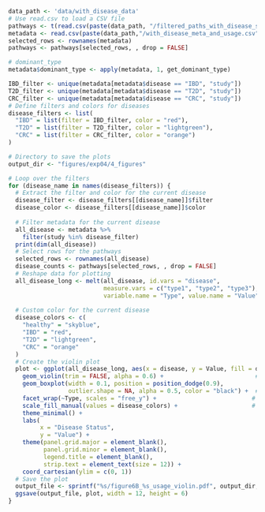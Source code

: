```r
data_path <- 'data/with_disease_data'
# Use read.csv to load a CSV file
pathways <- t(read.csv(paste(data_path, "/filtered_paths_with_disease_samples_pathway_counts.csv", sep = ""), header = TRUE, row.names = 1, sep = ","))
metadata <- read.csv(paste(data_path,"/with_disease_meta_and_usage.csv", sep = ""), row.names = 1)
selected_rows <- rownames(metadata)
pathways <- pathways[selected_rows, , drop = FALSE]

# dominant_type
metadata$dominant_type <- apply(metadata, 1, get_dominant_type)
```

```r
IBD_filter <- unique(metadata[metadata$disease == "IBD", "study"])
T2D_filter <- unique(metadata[metadata$disease == "T2D", "study"])
CRC_filter <- unique(metadata[metadata$disease == "CRC", "study"])
# Define filters and colors for diseases
disease_filters <- list(
  "IBD" = list(filter = IBD_filter, color = "red"),
  "T2D" = list(filter = T2D_filter, color = "lightgreen"),
  "CRC" = list(filter = CRC_filter, color = "orange")
)

# Directory to save the plots
output_dir <- "figures/exp04/4_figures"

# Loop over the filters
for (disease_name in names(disease_filters)) {
  # Extract the filter and color for the current disease
  disease_filter <- disease_filters[[disease_name]]$filter
  disease_color <- disease_filters[[disease_name]]$color
  
  # Filter metadata for the current disease
  all_disease <- metadata %>%
    filter(study %in% disease_filter)
  print(dim(all_disease))
  # Select rows for the pathways
  selected_rows <- rownames(all_disease)
  disease_counts <- pathways[selected_rows, , drop = FALSE]
  # Reshape data for plotting
  all_disease_long <- melt(all_disease, id.vars = "disease", 
                           measure.vars = c("type1", "type2", "type3"),
                           variable.name = "Type", value.name = "Value")
  
  # Custom color for the current disease
  disease_colors <- c(
    "healthy" = "skyblue",
    "IBD" = "red",
    "T2D" = "lightgreen",
    "CRC" = "orange"
  )
  # Create the violin plot
  plot <- ggplot(all_disease_long, aes(x = disease, y = Value, fill = disease)) +
    geom_violin(trim = FALSE, alpha = 0.6) +                          # Violin plot
    geom_boxplot(width = 0.1, position = position_dodge(0.9), 
                 outlier.shape = NA, alpha = 0.5, color = "black") +  # Boxplot inside violin
    facet_wrap(~Type, scales = "free_y") +                           # Facet by type1, type2, type3
    scale_fill_manual(values = disease_colors) +                     # Custom colors
    theme_minimal() +
    labs(
         x = "Disease Status",
         y = "Value") +
    theme(panel.grid.major = element_blank(),
          panel.grid.minor = element_blank(),
          legend.title = element_blank(),
          strip.text = element_text(size = 12)) +
    coord_cartesian(ylim = c(0, 1))
  # Save the plot
  output_file <- sprintf("%s/figure6B_%s_usage_violin.pdf", output_dir, tolower(disease_name))
  ggsave(output_file, plot, width = 12, height = 6)
}
```
